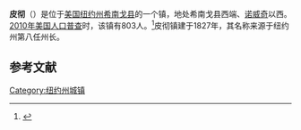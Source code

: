 {{Infobox settlement
|official_name            = 皮彻
|settlement_type          = 镇
|nickname                 = 
|motto                    =

<!-- Images -->
|image_skyline            = 
|imagesize                = 
|image_caption            = 
|image_flag               = 
|image_seal               =

<!-- Maps -->
|pushpin_map              = New York
|pushpin_label            = 皮彻
|pushpin_label_position   = <!-- the position of the pushpin label: left, right, top, bottom, none -->
|pushpin_map_caption      =
|pushpin_mapsize          =
|image_map                = 
|mapsize                  = 
|map_caption              = 
|image_map1               = 
|mapsize1                 = 
|map_caption1             =

<!-- Location -->
|coordinates_region       = US-NY
|subdivision_type         = [[国家|国家]]
|subdivision_name         = [[美国|美国]]
|subdivision_type1        = [[美国行政区划|州]]
|subdivision_name1        = [[纽约州|纽约州]]
|subdivision_type2        = [[纽约州行政区划|县]]
|subdivision_name2        = [[希南戈县|希南戈县]]
|government_footnotes     = 
|government_type          = 
|established_title        = 
|established_date         =

<!-- Area -->
|unit_pref                = Imperial
|area_footnotes           = 
|area_magnitude           = 
|area_total_km2           = 73.76
|area_land_km2            = 73.72
|area_water_km2           = 0.04
|area_total_sq_mi         = 
|area_land_sq_mi          = 
|area_water_sq_mi         = 

<!-- Population -->
|population_as_of         = [[2010年美国人口普查|2010]]
|population_footnotes     = 
|population_total         = 803
|population_density_km2   = 10.9
|population_density_sq_mi =

<!-- General information -->
|timezone                 = [[美国东部时间|EST]]
|utc_offset               = -5
|timezone_DST             = EDT
|utc_offset_DST           = -4
|elevation_footnotes      = 
|elevation_m              = 354
|elevation_ft             = 1161
|latd = 42 |latm = 36 |lats = 9 |latNS = N
|longd = 75 |longm = 50 |longs = 5 |longEW = W

<!-- Area/postal codes & others -->
|postal_code_type         = [[美国邮政编码|邮政编码]]
|postal_code              = 13136
|area_code                = [[美国电话区号607|607]]
|website                  = 
|footnotes                = 
}}
'''皮彻'''（{{lang-en|Pitcher}}）是位于[[美国|美国]][[纽约州|纽约州]][[希南戈县|希南戈县]]的一个镇，地处希南戈县西端、[[诺威奇_(纽约州)|诺威奇]]以西。[[2010年美国人口普查|2010年美国人口普查]]时，该镇有803人。<ref name>{{cite web|url=http://factfinder2.census.gov|publisher=[[United_States_Census_Bureau|United States Census Bureau]]|title=American FactFinder|accessdate=2020-09-15|archive-date=2013-09-11|archive-url=https://web.archive.org/web/20130911234518/http://factfinder2.census.gov/|dead-url=no}}</ref>皮彻镇建于1827年，其名称来源于纽约州第八任州长{{le|纳撒尼尔·皮彻|Nathaniel Pitcher}}。

== 参考文献 ==
{{reflist}}

{{NY-stub}}
[[Category:纽约州城镇|Category:纽约州城镇]]